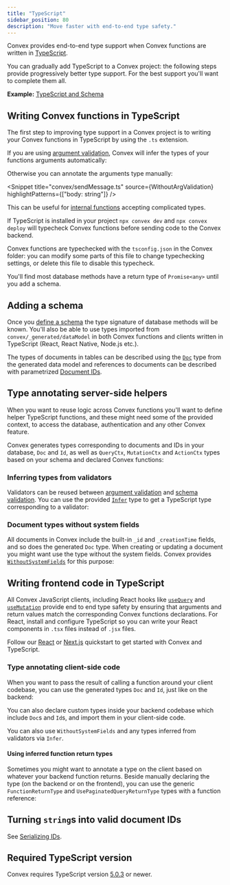 ```yaml
---
title: "TypeScript"
sidebar_position: 80
description: "Move faster with end-to-end type safety."
---
```



Convex provides end-to-end type support when Convex functions are written in
[TypeScript](https://www.typescriptlang.org/).

You can gradually add TypeScript to a Convex project: the following steps
provide progressively better type support. For the best support you'll want to
complete them all.

**Example:**
[TypeScript and Schema](https://github.com/get-convex/convex-demos/tree/main/typescript)

## Writing Convex functions in TypeScript

The first step to improving type support in a Convex project is to writing your
Convex functions in TypeScript by using the `.ts` extension.

If you are using [argument validation](/docs/functions/args-validation.mdx),
Convex will infer the types of your functions arguments automatically:

<Snippet title="convex/sendMessage.ts" source={ArgValidation} />

Otherwise you can annotate the arguments type manually:

<Snippet
  title="convex/sendMessage.ts"
  source={WithoutArgValidation}
  highlightPatterns={["body: string"]}
/>

This can be useful for
[internal functions](/docs/functions/internal-functions.mdx) accepting
complicated types.

If TypeScript is installed in your project `npx convex dev` and
`npx convex deploy` will typecheck Convex functions before sending code to the
Convex backend.

Convex functions are typechecked with the `tsconfig.json` in the Convex folder:
you can modify some parts of this file to change typechecking settings, or
delete this file to disable this typecheck.

You'll find most database methods have a return type of `Promise<any>` until you
add a schema.

## Adding a schema

Once you [define a schema](/docs/database/schemas.mdx) the type signature of
database methods will be known. You'll also be able to use types imported from
`convex/_generated/dataModel` in both Convex functions and clients written in
TypeScript (React, React Native, Node.js etc.).

The types of documents in tables can be described using the
[`Doc`](/generated-api/data-model#doc) type from the generated data model and
references to documents can be described with parametrized
[Document IDs](/docs/database/document-ids.mdx).

<Snippet title="convex/messages.ts" source={WithSchema} />

## Type annotating server-side helpers

When you want to reuse logic across Convex functions you'll want to define
helper TypeScript functions, and these might need some of the provided context,
to access the database, authentication and any other Convex feature.

Convex generates types corresponding to documents and IDs in your database,
`Doc` and `Id`, as well as `QueryCtx`, `MutationCtx` and `ActionCtx` types based
on your schema and declared Convex functions:

<Snippet title="convex/helpers.ts" source={ContextTypes} />

### Inferring types from validators

Validators can be reused between
[argument validation](/docs/functions/args-validation.mdx) and
[schema validation](/docs/database/schemas.mdx). You can use the provided
[`Infer`](/api/modules/values#infer) type to get a TypeScript type corresponding
to a validator:

<Snippet title="convex/helpers.ts" source={ValidatorTypes} />

### Document types without system fields

All documents in Convex include the built-in `_id` and `_creationTime` fields,
and so does the generated `Doc` type. When creating or updating a document you
might want use the type without the system fields. Convex provides
[`WithoutSystemFields`](/api/modules/server#withoutsystemfields) for this
purpose:

<Snippet title="convex/helpers.ts" source={SystemFieldsTypes} />

## Writing frontend code in TypeScript

All Convex JavaScript clients, including React hooks like
[`useQuery`](/api/modules/react#usequery) and
[`useMutation`](/api/modules/react#usemutation) provide end to end type safety
by ensuring that arguments and return values match the corresponding Convex
functions declarations. For React, install and configure TypeScript so you can
write your React components in `.tsx` files instead of `.jsx` files.

Follow our [React](/docs/quickstart/react.mdx) or
[Next.js](/docs/quickstart/nextjs.mdx) quickstart to get started with Convex and
TypeScript.

### Type annotating client-side code

When you want to pass the result of calling a function around your client
codebase, you can use the generated types `Doc` and `Id`, just like on the
backend:

<Snippet title="src/App.tsx" source={ClientDatabaseTypes} />

You can also declare custom types inside your backend codebase which include
`Doc`s and `Id`s, and import them in your client-side code.

You can also use `WithoutSystemFields` and any types inferred from validators
via `Infer`.

#### Using inferred function return types

Sometimes you might want to annotate a type on the client based on whatever your
backend function returns. Beside manually declaring the type (on the backend or
on the frontend), you can use the generic `FunctionReturnType` and
`UsePaginatedQueryReturnType` types with a function reference:

<Snippet title="src/Components.tsx" source={FunctionReturnTypes} />

## Turning `string`s into valid document IDs

See [Serializing IDs](/docs/database/document-ids.mdx#serializing-ids).

## Required TypeScript version

Convex requires TypeScript version
[5.0.3](https://www.npmjs.com/package/typescript/v/5.0.3) or newer.

<StackPosts query="types" />
